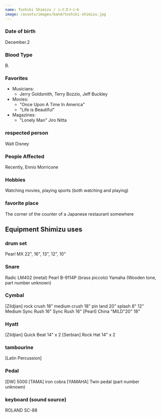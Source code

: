 ```yaml
---
name: Toshiki Shimizu / シミズトシキ
image: /assets/images/band/toshiki-shimizu.jpg
---
```


### Date of birth

December.2

### Blood Type

B.

### Favorites

- Musicians:
  - Jerry Goldsmith, Terry Bozzio, Jeff Buckley
- Movies:
  - "Once Upon A Time In America"
  - "Life is Beautiful"
- Magazines:
  - "Lonely Man" Jiro Nitta

### respected person

Walt Disney

### People Affected

Recently, Ennio Morricone

### Hobbies

Watching movies, playing sports (both watching and playing)

### favorite place

The corner of the counter of a Japanese restaurant somewhere

## Equipment Shimizu uses

### drum set

Pearl MX
22", 16", 13", 12", 10"

### Snare

Radic LM402
(metal)
Pearl B-9114P
(brass piccolo)
Yamaha
(Wooden tone, part number unknown)

### Cymbal

[Zildjian]
rock crush 18"
medium crush 18"
pin land 20"
splash 8"
12"
Medium Sync Rush 16"
Sync Rush 16"
[Pearl]
China "MILD"20"
18"

### Hyatt

[Zildjian]
Quick Beat 14" x 2
[Serbian]
Rock Hat 14" x 2

### tambourine

[Latin Percussion]

### Pedal

[DW]
5000
[TAMA]
iron cobra
[YAMAHA]
Twin pedal (part number unknown)

### keyboard (sound source)

ROLAND SC-88
